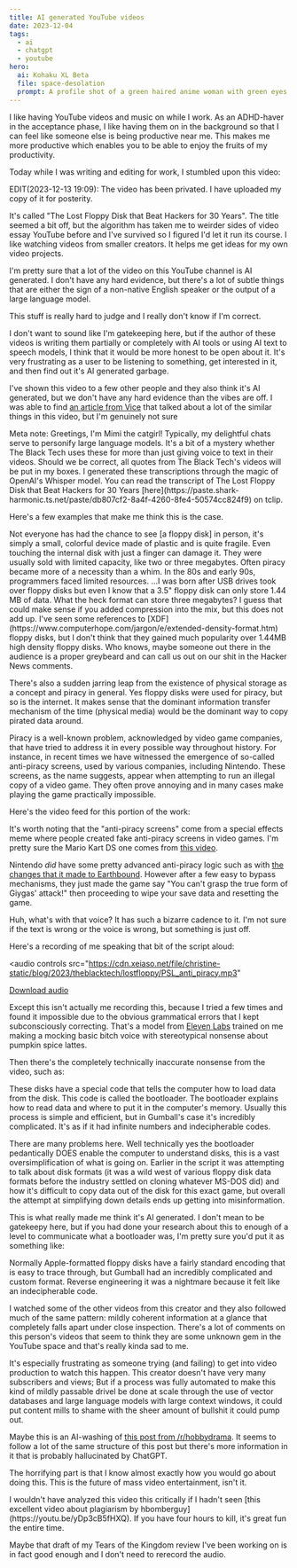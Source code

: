 ```yaml
---
title: AI generated YouTube videos
date: 2023-12-04
tags:
  - ai
  - chatgpt
  - youtube
hero:
  ai: Kohaku XL Beta
  file: space-desolation
  prompt: A profile shot of a green haired anime woman with green eyes looking out into space forlorn at the destruction of her home planet.
---
```


I like having YouTube videos and music on while I work. As an ADHD-haver in the acceptance phase, I like having them on in the background so that I can feel like someone else is being productive near me. This makes me more productive which enables you to be able to enjoy the fruits of my productivity.

Today while I was writing and editing for work, I stumbled upon this video:

<XeblogVideo path="video/2023/theblacktech/lostfloppy/video" />

<XeblogConv name="Cadey" mood="coffee">
EDIT(2023-12-13 19:09): The video has been privated. I have uploaded
my copy of it for posterity.
</XeblogConv>

It's called "The Lost Floppy Disk that Beat Hackers for 30 Years". The title seemed a bit off, but the algorithm has taken me to weirder sides of video essay YouTube before and I've survived so I figured I'd let it run its course. I like watching videos from smaller creators. It helps me get ideas for my own video projects.

I'm pretty sure that a lot of the video on this YouTube channel is AI generated. I don't have any hard evidence, but there's a lot of subtle things that are either the sign of a non-native English speaker or the output of a large language model.

<XeblogConv name="Cadey" mood="coffee">
  This stuff is really hard to judge and I really don't know if I'm correct.
</XeblogConv>

I don't want to sound like I'm gatekeeping here, but if the author of these videos is writing them partially or completely with AI tools or using AI text to speech models, I think that it would be more honest to be open about it. It's very frustrating as a user to be listening to something, get interested in it, and then find out it's AI generated garbage.

I've shown this video to a few other people and they also think it's AI generated, but we don't have any hard evidence than the vibes are off. I was able to find [an article from Vice](https://www.vice.com/en/article/d7ydz7/it-took-33-years-for-someone-to-find-the-easter-egg-in-this-apple-ii-game-gumball) that talked about a lot of the similar things in this video, but I'm genuinely not sure

<XeblogConv name="Mimi" mood="happy" aiModel="gpt-4-1106-preview">
  Meta note: Greetings, I'm Mimi the catgirl! Typically, my delightful chats
  serve to personify large language models. It's a bit of a mystery whether The
  Black Tech uses these for more than just giving voice to text in their videos.
  Should we be correct, all quotes from The Black Tech's videos will be put in
  my boxes. I generated these transcriptions through the magic of OpenAI's
  Whisper model. You can read the transcript of The Lost Floppy Disk that Beat
  Hackers for 30 Years
  [here](https://paste.shark-harmonic.ts.net/paste/db807cf2-8a4f-4260-8fe4-50574cc824f9)
  on tclip.
</XeblogConv>

Here's a few examples that make me think this is the case.

<XeblogConv name="Mimi" mood="happy" aiModel="ChatGPT???">
  Not everyone has had the chance to see [a floppy disk] in person, it's simply
  a small, colorful device made of plastic and is quite fragile. Even touching
  the internal disk with just a finger can damage it. They were usually sold
  with limited capacity, like two or three megabytes. Often piracy became more
  of a necessity than a whim. In the 80s and early 90s, programmers faced
  limited resources.
</XeblogConv>

<XeblogConv name="Aoi" mood="wut">
  ...I was born after USB drives took over floppy disks but even I know that a
  3.5" floppy disk can only store 1.44 MB of data. What the heck format can
  store three megabytes? I guess that could make sense if you added compression
  into the mix, but this does not add up.
</XeblogConv>

<XeblogConv name="Mara" mood="hmm">
  I've seen some references to
  [XDF](https://www.computerhope.com/jargon/e/extended-density-format.htm)
  floppy disks, but I don't think that they gained much popularity over 1.44MB
  high density floppy disks.
</XeblogConv>

<XeblogConv name="Numa" mood="happy">
  Who knows, maybe someone out there in the audience is a proper greybeard and
  can call us out on our shit in the Hacker News comments.
</XeblogConv>

There's also a sudden jarring leap from the existence of physical storage as a concept and piracy in general. Yes floppy disks were used for piracy, but so is the internet. It makes sense that the dominant information transfer mechanism of the time (physical media) would be the dominant way to copy pirated data around.

<XeblogConv name="Mimi" mood="happy" aiModel="ChatGPT???">
  Piracy is a well-known problem, acknowledged by video game companies, that
  have tried to address it in every possible way throughout history. For
  instance, in recent times we have witnessed the emergence of so-called
  anti-piracy screens, used by various companies, including Nintendo. These
  screens, as the name suggests, appear when attempting to run an illegal copy
  of a video game. They often prove annoying and in many cases make playing the
  game practically impossible.
</XeblogConv>

Here's the video feed for this portion of the work:

<XeblogVideo path="blog/2023/theblacktech/lostfloppy/piracyscreens" />

It's worth noting that the "anti-piracy screens" come from a special effects meme where people created fake anti-piracy screens in video games. I'm pretty sure the Mario Kart DS one comes from [this video](https://youtu.be/U9TUPg4Wp0c?t=27).

Nintendo _did_ have some pretty advanced anti-piracy logic such as with [the changes that it made to Earthbound](http://media.earthboundcentral.com/2011/05/earthbounds-copy-protection/index.html). However after a few easy to bypass mechanisms, they just made the game say "You can't grasp the true form of Giygas' attack!" then proceeding to wipe your save data and resetting the game.

<XeblogConv name="Aoi" mood="wut">
  Huh, what's with that voice? It has such a bizarre cadence to it. I'm not sure
  if the text is wrong or the voice is wrong, but something is just off.
</XeblogConv>

Here's a recording of me speaking that bit of the script aloud:

<audio
  controls
  src="https://cdn.xeiaso.net/file/christine-static/blog/2023/theblacktech/lostfloppy/PSL_anti_piracy.mp3"
>
  <a href="https://cdn.xeiaso.net/file/christine-static/blog/2023/theblacktech/lostfloppy/PSL_anti_piracy.mp3">
    Download audio
  </a>
</audio>

Except this isn't actually me recording this, because I tried a few times and found it impossible due to the obvious grammatical errors that I kept subconsciously correcting. That's a model from [Eleven Labs](https://elevenlabs.io/) trained on me making a mocking basic bitch voice with stereotypical nonsense about pumpkin spice lattes.

Then there's the completely technically inaccurate nonsense from the video, such as:

<XeblogConv name="Mimi" mood="yawn" aiModel="ChatGPT???">
  These disks have a special code that tells the computer how to load data from
  the disk. This code is called the bootloader. The bootloader explains how to
  read data and where to put it in the computer's memory. Usually this process
  is simple and efficient, but in Gumball's case it's incredibly complicated.
  It's as if it had infinite numbers and indecipherable codes.
</XeblogConv>

There are many problems here. Well technically yes the bootloader pedantically DOES enable the computer to understand disks, this is a vast oversimplification of what is going on. Earlier in the script it was attempting to talk about disk formats (it was a wild west of various floppy disk data formats before the industry settled on cloning whatever MS-DOS did) and how it's difficult to copy data out of the disk for this exact game, but overall the attempt at simplifying down details ends up getting into misinformation.

This is what really made me think it's AI generated. I don't mean to be gatekeepy here, but if you had done your research about this to enough of a level to communicate what a bootloader was, I'm pretty sure you'd put it as something like:

<XeblogConv name="Cadey" mood="enby">
  Normally Apple-formatted floppy disks have a fairly standard encoding that is
  easy to trace through, but Gumball had an incredibly complicated and custom
  format. Reverse engineering it was a nightmare because it felt like an
  indecipherable code.
</XeblogConv>

I watched some of the other videos from this creator and they also followed much of the same pattern: mildly coherent information at a glance that completely falls apart under close inspection. There's a lot of comments on this person's videos that seem to think they are some unknown gem in the YouTube space and that's really kinda sad to me.

It's especially frustrating as someone trying (and failing) to get into video production to watch this happen. This creator doesn't have very many subscribers and views; But if a process was fully automated to make this kind of mildly passable drivel be done at scale through the use of vector databases and large language models with large context windows, it could put content mills to shame with the sheer amount of bullshit it could pump out.

Maybe this is an AI-washing of [this post from /r/hobbydrama](https://www.reddit.com/r/HobbyDrama/comments/zgmwmb/vintage_computing_hacking_gumball_how_an_obscure/). It seems to follow a lot of the same structure of this post but there's more information in it that is probably hallucinated by ChatGPT.

The horrifying part is that I know almost exactly how you would go about doing this. This is the future of mass video entertainment, isn't it.

<XeblogConv name="Cadey" mood="coffee">
  I wouldn't have analyzed this video this critically if I hadn't seen [this
  excellent video about plagiarism by hbomberguy](https://youtu.be/yDp3cB5fHXQ).
  If you have four hours to kill, it's great fun the entire time.
</XeblogConv>

Maybe that draft of my Tears of the Kingdom review I've been working on is in fact good enough and I don't need to rerecord the audio.
